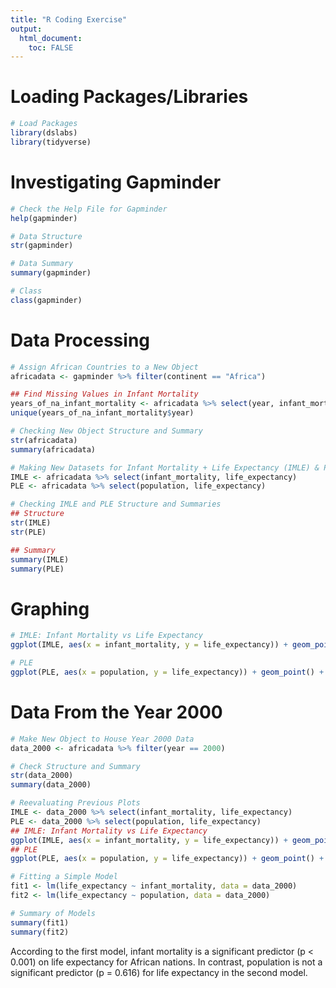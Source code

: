 ```yaml
---
title: "R Coding Exercise"
output:
  html_document:
    toc: FALSE
---
```


# Loading Packages/Libraries

```r
# Load Packages
library(dslabs)
library(tidyverse)
```

# Investigating Gapminder

```r
# Check the Help File for Gapminder
help(gapminder)

# Data Structure
str(gapminder)

# Data Summary
summary(gapminder)

# Class
class(gapminder)
```

# Data Processing

```r
# Assign African Countries to a New Object
africadata <- gapminder %>% filter(continent == "Africa")

## Find Missing Values in Infant Mortality
years_of_na_infant_mortality <- africadata %>% select(year, infant_mortality) %>% filter(is.na(infant_mortality) == TRUE) %>% group_by(year) %>% count()
unique(years_of_na_infant_mortality$year)

# Checking New Object Structure and Summary
str(africadata)
summary(africadata)

# Making New Datasets for Infant Mortality + Life Expectancy (IMLE) & Population + Life Expectancy (PLE)
IMLE <- africadata %>% select(infant_mortality, life_expectancy)
PLE <- africadata %>% select(population, life_expectancy)

# Checking IMLE and PLE Structure and Summaries
## Structure
str(IMLE)
str(PLE)

## Summary
summary(IMLE)
summary(PLE)
```

# Graphing

```r
# IMLE: Infant Mortality vs Life Expectancy
ggplot(IMLE, aes(x = infant_mortality, y = life_expectancy)) + geom_point() + labs(x = "Infant Mortality", y = "Life Expectancy", title = "Infant Mortality vs Life Expectancy for African Nations")

# PLE
ggplot(PLE, aes(x = population, y = life_expectancy)) + geom_point() + scale_x_log10() + labs(x = "Population (Log10)", y = "Life Expectancy", title = "Population (Log10) vs Life Expectancy for African Nations")

```

# Data From the Year 2000

```r
# Make New Object to House Year 2000 Data
data_2000 <- africadata %>% filter(year == 2000)

# Check Structure and Summary
str(data_2000)
summary(data_2000)

# Reevaluating Previous Plots
IMLE <- data_2000 %>% select(infant_mortality, life_expectancy)
PLE <- data_2000 %>% select(population, life_expectancy)
## IMLE: Infant Mortality vs Life Expectancy
ggplot(IMLE, aes(x = infant_mortality, y = life_expectancy)) + geom_point() + labs(x = "Infant Mortality", y = "Life Expectancy", title = "Infant Mortality vs Life Expectancy for African Nations in 2000")
## PLE
ggplot(PLE, aes(x = population, y = life_expectancy)) + geom_point() + scale_x_log10() + labs(x = "Population (Log10)", y = "Life Expectancy", title = "Population (Log10) vs Life Expectancy for African Nations in 2000")

# Fitting a Simple Model
fit1 <- lm(life_expectancy ~ infant_mortality, data = data_2000)
fit2 <- lm(life_expectancy ~ population, data = data_2000)

# Summary of Models
summary(fit1)
summary(fit2)
```

According to the first model, infant mortality is a significant predictor (p \< 0.001) on life expectancy for African nations. In contrast, population is not a significant predictor (p = 0.616) for life expectancy in the second model.
